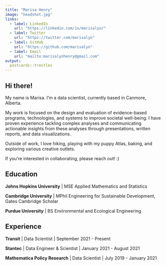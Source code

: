 ```yaml
---
title: "Marisa Henry"
image: "headshot.jpg"
links:
  - label: LinkedIn
    url: "https://linkedin.com/in/marisalyn/"
  - label: Twitter
    url: "https://twitter.com/marisalyn"
  - label: GitHub
    url: "https://github.com/marisalyn"
  - label: Email
    url: "mailto:marisalynhenry@gmail.com"
output:
  postcards::trestles
---
```

 
## Hi there! 

My name is Marisa. I’m a data scientist, currently based in Canmore, Alberta. 

My work is focused on the design and evaluation of evidence-based programs, technologies, and systems to improve societal well-being. I have proven experience tackling complex analyses and communicating actionable insights from these analyses through presentations, written reports, and data visualizations. 

Outside of work, I love hiking, playing with my puppy Atlas, baking, and exploring various creative outlets.

If you're interested in collaborating, please reach out!  :) 

## Education

**Johns Hopkins University** | MSE Applied Mathematics and Statistics 

**Cambridge University** | MPhil Engineering for Sustainable Development, Gates Cambridge Scholar

**Purdue University** | BS Environmental and Ecological Engineering

## Experience

**Transit** | Data Scientist | September 2021 - Present

**Stantec** | Data Engineer & Scientist | January 2021 - August 2021

**Mathematica Policy Research** | Data Scientist | July 2019 - January 2021
